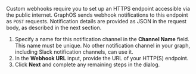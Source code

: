 Custom webhooks require you to set up an HTTPS endpoint accessible via the public internet.
GraphOS sends webhook notifications to this endpoint as `POST` requests.
Notification details are provided as JSON in the request body, as described in the next section.

1. Specify a name for this notification channel in the **Channel Name** field. This name must be unique. No other notification channel in your graph, including Slack notification channels, can use it.
2. In the **Webhook URL** input, provide the URL of your HTTP(S) endpoint.
3. Click **Next** and complete any remaining steps in the dialog.
